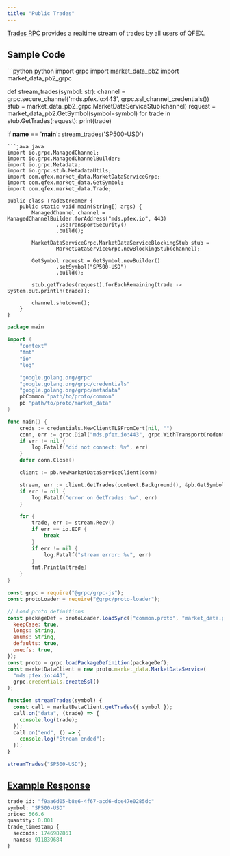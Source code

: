 ```yaml
---
title: "Public Trades"
---
```


[Trades RPC](https://github.com/QFEX-org/proto/blob/main/market_data.proto#L11) provides a realtime stream of trades by all users of QFEX.

## Sample Code

<CodeGroup>
```python python
import grpc
import market_data_pb2
import market_data_pb2_grpc

def stream_trades(symbol: str):
    channel = grpc.secure_channel('mds.pfex.io:443', grpc.ssl_channel_credentials())
    stub = market_data_pb2_grpc.MarketDataServiceStub(channel)
    request = market_data_pb2.GetSymbol(symbol=symbol)
    for trade in stub.GetTrades(request):
        print(trade)

if __name__ == '__main__':
    stream_trades('SP500-USD')

````
```java java
import io.grpc.ManagedChannel;
import io.grpc.ManagedChannelBuilder;
import io.grpc.Metadata;
import io.grpc.stub.MetadataUtils;
import com.qfex.market_data.MarketDataServiceGrpc;
import com.qfex.market_data.GetSymbol;
import com.qfex.market_data.Trade;

public class TradeStreamer {
    public static void main(String[] args) {
        ManagedChannel channel = ManagedChannelBuilder.forAddress("mds.pfex.io", 443)
                .useTransportSecurity()
                .build();

        MarketDataServiceGrpc.MarketDataServiceBlockingStub stub =
                MarketDataServiceGrpc.newBlockingStub(channel);

        GetSymbol request = GetSymbol.newBuilder()
                .setSymbol("SP500-USD")
                .build();

        stub.getTrades(request).forEachRemaining(trade -> System.out.println(trade));

        channel.shutdown();
    }
}

````

```go go
package main

import (
    "context"
    "fmt"
    "io"
    "log"

    "google.golang.org/grpc"
    "google.golang.org/grpc/credentials"
    "google.golang.org/grpc/metadata"
    pbCommon "path/to/proto/common"
    pb "path/to/proto/market_data"
)

func main() {
    creds := credentials.NewClientTLSFromCert(nil, "")
    conn, err := grpc.Dial("mds.pfex.io:443", grpc.WithTransportCredentials(creds))
    if err != nil {
        log.Fatalf("did not connect: %v", err)
    }
    defer conn.Close()

    client := pb.NewMarketDataServiceClient(conn)

    stream, err := client.GetTrades(context.Background(), &pb.GetSymbol{Symbol: "SP500-USD"})
    if err != nil {
        log.Fatalf("error on GetTrades: %v", err)
    }

    for {
        trade, err := stream.Recv()
        if err == io.EOF {
            break
        }
        if err != nil {
            log.Fatalf("stream error: %v", err)
        }
        fmt.Println(trade)
    }
}
```

```javascript node
const grpc = require("@grpc/grpc-js");
const protoLoader = require("@grpc/proto-loader");

// Load proto definitions
const packageDef = protoLoader.loadSync(["common.proto", "market_data.proto"], {
  keepCase: true,
  longs: String,
  enums: String,
  defaults: true,
  oneofs: true,
});
const proto = grpc.loadPackageDefinition(packageDef);
const marketDataClient = new proto.market_data.MarketDataService(
  "mds.pfex.io:443",
  grpc.credentials.createSsl()
);

function streamTrades(symbol) {
  const call = marketDataClient.getTrades({ symbol });
  call.on("data", (trade) => {
    console.log(trade);
  });
  call.on("end", () => {
    console.log("Stream ended");
  });
}

streamTrades("SP500-USD");
```

</CodeGroup>

## [Example Response](https://github.com/QFEX-org/proto/blob/main/market_data.proto#L43)

```proto
trade_id: "f9aa6d05-b8e6-4f67-acd6-dce47e0285dc"
symbol: "SP500-USD"
price: 566.6
quantity: 0.001
trade_timestamp {
  seconds: 1746982861
  nanos: 911839684
}
```